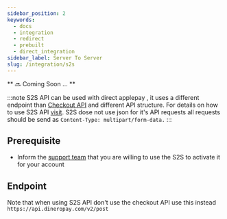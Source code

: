 ```yaml
---
sidebar_position: 2
keywords:
  - docs
  - integration
  - redirect
  - prebuilt
  - direct_integration
sidebar_label: Server To Server
slug: /integration/s2s
---
```


** 🔜 Coming Soon ... **

:::note
S2S API can be used with direct applepay , it uses a different endpoint than [Checkout API](./Checkout/) and different API structure.
For details on how to use S2S API [visit](https://docs.rafinita.com/s2s_apm#apple-pay).
S2S dose not use json for it's API requests all requests should be send as `Content-Type: multipart/form-data.`
:::

## Prerequisite

- Inform the [support team](mailto:support@dineropay.com) that you are willing to use the S2S to activate it for your account

## Endpoint

Note that when using S2S API don't use the checkout API use this instead `https://api.dineropay.com/v2/post`
